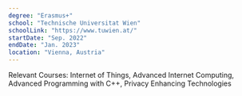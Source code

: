 ```yaml
---
degree: "Erasmus+"
school: "Technische Universitat Wien"
schoolLink: "https://www.tuwien.at/"
startDate: "Sep. 2022"
endDate: "Jan. 2023"
location: "Vienna, Austria"
---
```

Relevant Courses: Internet of Things, Advanced Internet Computing, Advanced Programming with C++, Privacy Enhancing Technologies